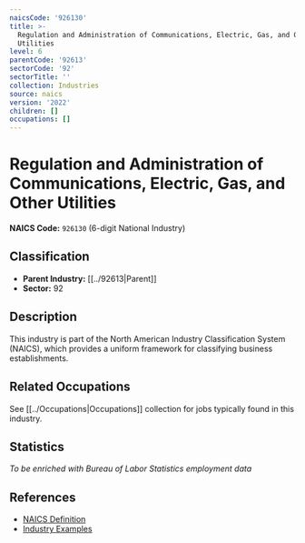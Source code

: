 ```yaml
---
naicsCode: '926130'
title: >-
  Regulation and Administration of Communications, Electric, Gas, and Other
  Utilities
level: 6
parentCode: '92613'
sectorCode: '92'
sectorTitle: ''
collection: Industries
source: naics
version: '2022'
children: []
occupations: []
---
```

# Regulation and Administration of Communications, Electric, Gas, and Other Utilities

**NAICS Code:** `926130` (6-digit National Industry)

## Classification

- **Parent Industry:** [[../92613|Parent]]
- **Sector:** 92

## Description

This industry is part of the North American Industry Classification System (NAICS), which provides a uniform framework for classifying business establishments.

## Related Occupations

See [[../Occupations|Occupations]] collection for jobs typically found in this industry.

## Statistics

*To be enriched with Bureau of Labor Statistics employment data*

## References

- [NAICS Definition](https://www.census.gov/naics/)
- [Industry Examples](https://www.census.gov/naics/2022NAICS/)
